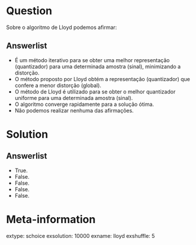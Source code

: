 Question
========
Sobre o algoritmo de Lloyd podemos afirmar:

Answerlist
----------
* É um método iterativo para se obter uma melhor representação (quantizador) para uma determinada amostra (sinal), minimizando a distorção.
* O método proposto por Lloyd obtém a representação (quantizador) que confere a menor distorção (global).
* O método de Lloyd é utilizado para se obter o melhor quantizador uniforme para uma determinada amostra (sinal).
* O algoritmo converge rapidamente para a solução ótima.
* Não podemos realizar nenhuma das afirmações.

Solution
========

Answerlist
----------
* True. 
* False. 
* False.
* False.
* False.

Meta-information
================
extype: schoice
exsolution: 10000
exname: lloyd
exshuffle: 5

